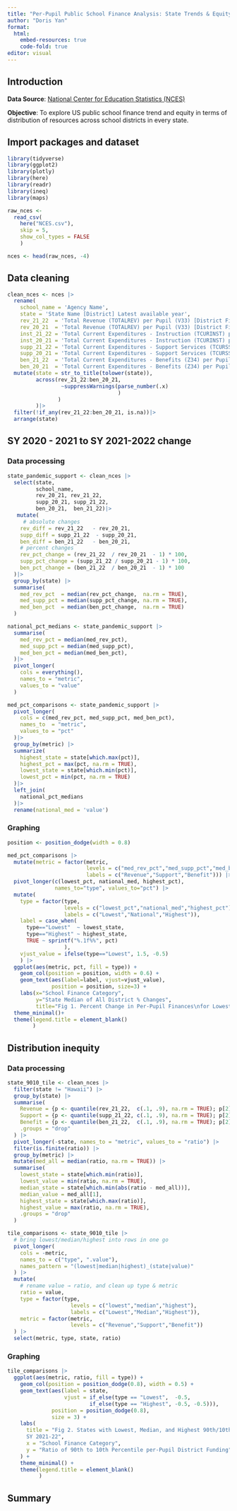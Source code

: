 ```yaml
---
title: "Per-Pupil Public School Finance Analysis: State Trends & Equity Benchmarks"
author: "Doris Yan"
format:
  html:
    embed-resources: true
    code-fold: true
editor: visual
---
```


## Introduction

**Data Source**: [National Center for Education Statistics (NCES)](https://nces.ed.gov/ccd/files.asp)

**Objective**: To explore US public school finance trend and equity in terms of distribution of resources across school districts in every state.

## Import packages and dataset

```r
library(tidyverse)
library(ggplot2)
library(plotly)
library(here)
library(readr)
library(ineq)
library(maps)
```

```r
raw_nces <- 
  read_csv(
    here("NCES.csv"),
    skip = 5,
    show_col_types = FALSE
    )

nces <- head(raw_nces, -4)
```

## Data cleaning

```r
clean_nces <- nces |>
  rename(
    school_name = 'Agency Name',
    state = 'State Name [District] Latest available year',
    rev_21_22  = 'Total Revenue (TOTALREV) per Pupil (V33) [District Finance] 2021-22',
    rev_20_21  = 'Total Revenue (TOTALREV) per Pupil (V33) [District Finance] 2020-21',
    inst_21_22 = 'Total Current Expenditures - Instruction (TCURINST) per Pupil (V33) [District Finance] 2021-22',
    inst_20_21 = 'Total Current Expenditures - Instruction (TCURINST) per Pupil (V33) [District Finance] 2020-21',
    supp_21_22 = 'Total Current Expenditures - Support Services (TCURSSVC) per Pupil (V33) [District Finance] 2021-22',
    supp_20_21 = 'Total Current Expenditures - Support Services (TCURSSVC) per Pupil (V33) [District Finance] 2020-21',
    ben_21_22  = 'Total Current Expenditures - Benefits (Z34) per Pupil (V33) [District Finance] 2021-22',
    ben_20_21  = 'Total Current Expenditures - Benefits (Z34) per Pupil (V33) [District Finance] 2020-21')|>
  mutate(state = str_to_title(tolower(state)),
         across(rev_21_22:ben_20_21, 
                 ~suppressWarnings(parse_number(.x)
                                   )
                )
         )|>
  filter(!if_any(rev_21_22:ben_20_21, is.na))|>
  arrange(state)
```

## SY 2020 - 2021 to SY 2021-2022 change

### Data processing

```r
state_pandemic_support <- clean_nces |>
  select(state,
         school_name,
         rev_20_21, rev_21_22,
         supp_20_21, supp_21_22,
         ben_20_21,  ben_21_22)|>
   mutate(
     # absolute changes
    rev_diff = rev_21_22   - rev_20_21,
    supp_diff = supp_21_22  - supp_20_21,
    ben_diff = ben_21_22   - ben_20_21,
    # percent changes
    rev_pct_change = (rev_21_22  / rev_20_21  - 1) * 100,
    supp_pct_change = (supp_21_22 / supp_20_21 - 1) * 100,
    ben_pct_change = (ben_21_22  / ben_20_21  - 1) * 100
  )|>
  group_by(state) |>
  summarise(
    med_rev_pct  = median(rev_pct_change,  na.rm = TRUE),
    med_supp_pct = median(supp_pct_change, na.rm = TRUE),
    med_ben_pct  = median(ben_pct_change,  na.rm = TRUE)
  )

national_pct_medians <- state_pandemic_support |>
  summarise(
    med_rev_pct = median(med_rev_pct),
    med_supp_pct = median(med_supp_pct),
    med_ben_pct = median(med_ben_pct),
  )|>
  pivot_longer(
    cols = everything(),
    names_to = "metric",
    values_to = "value"
  )

med_pct_comparisons <- state_pandemic_support |>
  pivot_longer(
    cols = c(med_rev_pct, med_supp_pct, med_ben_pct),
    names_to  = "metric",
    values_to = "pct"
  )|>
  group_by(metric) |>
  summarize(
    highest_state = state[which.max(pct)],
    highest_pct = max(pct, na.rm = TRUE),
    lowest_state = state[which.min(pct)],
    lowest_pct = min(pct, na.rm = TRUE)
  )|>
  left_join(
    national_pct_medians
  )|>
  rename(national_med = 'value')
```

### Graphing

```r
position <- position_dodge(width = 0.8)

med_pct_comparisons |>
  mutate(metric = factor(metric,
                         levels = c("med_rev_pct","med_supp_pct","med_ben_pct"),
                         labels = c("Revenue","Support","Benefit"))) |>
  pivot_longer(c(lowest_pct, national_med, highest_pct),
               names_to="type", values_to="pct") |>
  mutate(
    type = factor(type,
                  levels = c("lowest_pct","national_med","highest_pct"),
                  labels = c("Lowest","National","Highest")),
    label = case_when(
      type=="Lowest"  ~ lowest_state,
      type=="Highest" ~ highest_state,
      TRUE ~ sprintf("%.1f%%", pct)
                  ),
    vjust_value = ifelse(type=="Lowest", 1.5, -0.5)
    ) |>
  ggplot(aes(metric, pct, fill = type)) +
    geom_col(position = position, width = 0.6) +
    geom_text(aes(label=label, vjust=vjust_value),
              position = position, size=3) +
    labs(x="School Finance Category", 
         y="State Median of All District % Changes", 
         title="Fig 1. Percent Change in Per-Pupil Finances\nfor Lowest-, Median-, and Highest-Change States \nSY 2020-21 to SY 2021-22") +
  theme_minimal()+
  theme(legend.title = element_blank()
        )
```

## Distribution inequity

### Data processing

```r
state_9010_tile <- clean_nces |>
  filter(state != "Hawaii") |>
  group_by(state) |>
  summarise(
    Revenue = {p <- quantile(rev_21_22,  c(.1, .9), na.rm = TRUE); p[2]/p[1]},
    Support = {p <- quantile(supp_21_22, c(.1, .9), na.rm = TRUE); p[2]/p[1]},
    Benefit = {p <- quantile(ben_21_22,  c(.1, .9), na.rm = TRUE); p[2]/p[1]},
    .groups = "drop"
  ) |>
  pivot_longer(-state, names_to = "metric", values_to = "ratio") |>
  filter(is.finite(ratio)) |>
  group_by(metric) |>
  mutate(med_all = median(ratio, na.rm = TRUE)) |>
  summarise(
    lowest_state = state[which.min(ratio)],
    lowest_value = min(ratio, na.rm = TRUE),
    median_state = state[which.min(abs(ratio - med_all))],
    median_value = med_all[1],
    highest_state = state[which.max(ratio)],
    highest_value = max(ratio, na.rm = TRUE),
    .groups = "drop"
  ) 

tile_comparisons <- state_9010_tile |>
  # bring lowest/median/highest into rows in one go
  pivot_longer(
    cols = -metric,
    names_to = c("type", ".value"),
    names_pattern = "(lowest|median|highest)_(state|value)"
  ) |>
  mutate(
    # rename value → ratio, and clean up type & metric
    ratio = value,
    type = factor(type,
                    levels = c("lowest","median","highest"),
                    labels = c("Lowest","Median","Highest")),
    metric = factor(metric,
                    levels = c("Revenue","Support","Benefit"))
  ) |>
  select(metric, type, state, ratio)
```

### Graphing

```r
tile_comparisons |>
  ggplot(aes(metric, ratio, fill = type)) +
    geom_col(position = position_dodge(0.8), width = 0.5) +
    geom_text(aes(label = state, 
                  vjust = if_else(type == "Lowest",  -0.5, 
                          if_else(type == "Highest", -0.5, -0.5))),
              position = position_dodge(0.8),
              size = 3) +
    labs(
      title = "Fig 2. States with Lowest, Median, and Highest 90th/10th Percentile Ratios\n
      SY 2021-22",
      x = "School Finance Category",
      y = "Ratio of 90th to 10th Percentile per-Pupil District Funding"
    ) +
    theme_minimal() +
    theme(legend.title = element_blank()
          )
```

## Summary
